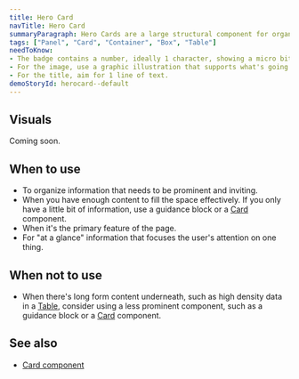 ```yaml
---
title: Hero Card
navTitle: Hero Card
summaryParagraph: Hero Cards are a large structural component for organizing primary content. They are used to create visual interest and draw attention.
tags: ["Panel", "Card", "Container", "Box", "Table"]
needToKnow:
- The badge contains a number, ideally 1 character, showing a micro bit of information such as a step.
- For the image, use a graphic illustration that supports what's going on in the rest of the card.
- For the title, aim for 1 line of text.
demoStoryId: herocard--default
---
```


## Visuals
Coming soon.

## When to use

* To organize information that needs to be prominent and inviting.
* When you have enough content to fill the space effectively. If you only have a little bit of information, use a
guidance block or a [Card](/components/card) component.
* When it's the primary feature of the page.
* For "at a glance" information that focuses the user's attention on one thing.

## When not to use

*   When there's long form content underneath, such as high density data in a [Table](/components/table), consider using
 a less prominent component, such as a guidance block or a [Card](/components/card) component.

## See also

*   [Card component](/components/card/)
